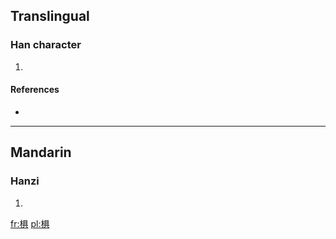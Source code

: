==Translingual==

===Han character===
{{Han char|rn=75|rad=木|as=08|sn=12|four=4698<sub>1</sub>|canj=木月一金 (DBMC)}}

# {{defn|Han|sort=木08}}

====References====
* {{Han ref|kx=0535.250|dkj=15013|hdz=21231.090|uh=6907|ud=26887|bh=D9BC|bd=55740}}

----

==Mandarin==

===Hanzi===
{{cmn-hanzi|pin=[[jǔ]] ([[ju3]])|wg=chü<sup>3</sup>}}

# {{defn|Mandarin|sort=木08}}

[[fr:椇]]
[[pl:椇]]